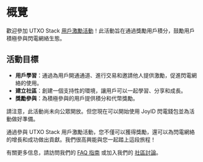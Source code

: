# 概覽

歡迎參加 UTXO Stack [用戶激勵活動](https://www.utxostack.network/airdrop)！此活動旨在通過獎勵用戶積分，鼓勵用戶積極參與閃電網絡生態。

## 活動目標

- **用戶學習**：通過為用戶開通通道、進行交易和邀請他人提供激勵，促進閃電網絡的使用。
- **建立社區**：創建一個支持性的環境，讓用戶可以一起學習、分享和成長。
- **獎勵參與**：為積極參與的用戶提供積分和代幣獎勵。

請注意，此活動尚未向公眾開放。但您現在可以開始使用 JoyID 閃電錢包並為活動做好準備。

通過參與 UTXO Stack 用戶激勵活動，您不僅可以獲得獎勵，還可以為閃電網絡的增長和成功做出貢獻。我們很高興能與您一起踏上這段旅程！

有關更多信息，請訪問我們的 [FAQ 指南](/faqs) 或加入我們的 [社區討論](https://t.me/utxo_stack)。
